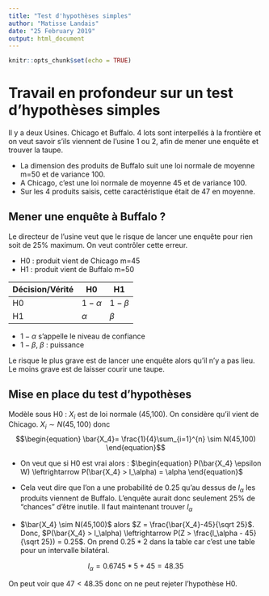 ```yaml
---
title: "Test d'hypothèses simples"
author: "Matisse Landais"
date: "25 February 2019"
output: html_document
---
```


```r
knitr::opts_chunk$set(echo = TRUE)
```

# Travail en profondeur sur un test d'hypothèses simples

Il y a deux Usines. Chicago et Buffalo. 4 lots sont interpellés à la frontière et on veut savoir s'ils viennent de l'usine 1 ou 2, afin de mener une enquête et trouver la taupe. 

- La dimension des produits de Buffalo suit une loi normale de moyenne m=50 et de variance 100. 
- A Chicago, c'est une loi normale de moyenne 45 et de variance 100. 
- Sur les 4 produits saisis, cette caractéristique était de 47 en moyenne. 

## Mener une enquête à Buffalo ? 
 
Le directeur de l'usine veut que le risque de lancer une enquête pour rien soit de 25% maximum. On veut contrôler cette erreur. 

- H0 : produit vient de Chicago m=45
- H1 : produit vient de Buffalo m=50

|Décision/Vérité|H0|H1|
|---------------|--|--|
|H0|$1-\alpha$|$1- \beta$|
|H1|$\alpha$|$\beta$|

- $1-\alpha$ s'appelle le niveau de confiance
- $1-\beta$, $\beta$ : puissance 

Le risque le plus grave est de lancer une enquête alors qu'il n'y a pas lieu. Le moins grave est de laisser courir une taupe. 

## Mise en place du test d'hypothèses 
Modèle sous H0 : 
$X_i$ est de loi normale (45,100). On considère qu'il vient de Chicago.
$X_i\sim N(45,100)$
donc 
$$\begin{equation}
  \bar{X_4}= \frac{1}{4}\sum_{i=1}^{n} \sim N(45,100)
\end{equation}$$

- On veut que si H0 est vrai alors :
$\begin{equation} P(\bar{X_4} \epsilon W) \leftrightarrow P(\bar{X_4} > l_\alpha) = \alpha \end{equation}$

- Cela veut dire que l'on a une probabilité de 0.25 qu'au dessus de $l_\alpha$ les produits viennent de Buffalo. L'enquête aurait donc seulement 25% de "chances" d'être inutile. Il faut maintenant trouver $l_\alpha$

 - $\bar{X_4} \sim N(45,100)$ alors $Z = \frac{\bar{X_4}-45}{\sqrt 25}$. 
Donc, $P(\bar{X_4} > l_\alpha) \leftrightarrow P(Z > \frac{l_\alpha - 45}{\sqrt 25}) = 0.25$. On prend $0.25*2$ dans la table car c'est une table pour un intervalle bilatéral. 

$$\begin{equation} l_\alpha = 0.6745*5 + 45 = 48.35 \end{equation}$$

On peut voir que $47 < 48.35$ donc on ne peut rejeter l'hypothèse H0. 

 